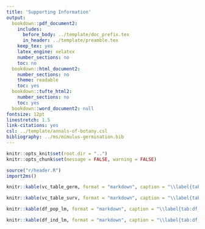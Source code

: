 ```yaml
---
title: 'Supporting Information'
output:
  bookdown::pdf_document2:
    includes:
      before_body: ../template/doc_prefix.tex
      in_header: ../template/preamble.tex
    keep_tex: yes
    latex_engine: xelatex
    number_sections: no
    toc: no
  bookdown::html_document2:
    number_sections: no
    theme: readable
    toc: yes
  bookdown::tufte_html2:
    number_sections: no
    toc: yes
  bookdown::word_document2: null
fontsize: 12pt
linestretch: 1.5
link-citations: yes
csl: ../template/annals-of-botany.csl
bibliography: ../ms/mimulus-germination.bib
---
```


```r

knitr::opts_knit$set(root.dir = "..")
knitr::opts_chunk$set(message = FALSE, warning = FALSE)

```

```r

source("r/header.R")
import2ms()

```

\renewcommand\thefigure{S\arabic{figure}}    
\renewcommand\thetable{S\arabic{table}}    
\setcounter{figure}{0}    
\setcounter{table}{0}    

\begin{figure}[ht]
  \includegraphics[width=\textwidth]{figures/pp_check_germ.pdf}
  \caption{(Caption next page.)}
  \label{fig:pp_check}
\end{figure}
\addtocounter{figure}{-1}
\begin{figure} [t!]
  \caption{(Previous page.) Posterior predictive check of germination rate from discretized log-normal model for the South cohort (left facets) and North cohort (right facets). Each histogram in gray bars is for one of five \textit{M. cardinalis} populations arranged from northern (top) to southern (bottom). The black points are median values from randomly simulated data sets drawn from each iteration of the posterior distributions. Lines indicate the 95\% confidence interval but are usually too narrow to be seen behind the point estimates. A close match between observations and posterior predictions indicate that the model adequately describes the distribution of the data.}
\end{figure}

\begin{figure}[ht]
  \includegraphics[width=\textwidth]{figures/climate.pdf}
  \caption{The average temperature during the 2015-16 experiment (lines) was warmer than the historical normal from 1961-1990 (points). The $y$-axis is the average temperature for a season in the southern (solid line) and northern (dashed line) garden. Points are the average seasonal temperature for the 1961-1990 normal for each population source location. Population color is arranged from orange to blue by latitude of origin from south to north. Season is along the $x$-axis. Autumn encompasses September-November; winter encompasses December-February; spring encompasses March-May. All down-scaled climate are from ClimateNA (see Materials and Methods).}
  \label{fig:fig:climate}
\end{figure}

\clearpage

```r
knitr::kable(vc_table_germ, format = "markdown", caption = "\\label{tab:vc_table_germ} We decomposed variance in germination rate among populations ($V_\\text{pop}$), additive genetic differences among individuals in the base population ($V_\\text{G}$), experimental blocks within the greenhouse (Block), and residual environmental variance ($V_\\text{E}$). The narrow-sense heritability $h^2$ is $V_\\text{G} / (V_\\text{G} + V_\\text{E})$. Point estimates and 95\\% confidence intervals (CI) are estimated from the median and quantiles of the posterior distribution.", label = NA)
```

\clearpage

\blandscape

```r
knitr::kable(vc_table_surv, format = "markdown", caption = "\\label{tab:vc_table_surv} We decomposed variance in winter survival ($\\text{logit}(p_\\text{surv})$) among populations ($V_\\text{pop}$), additive genetic differences among individuals in the base population ($V_\\text{G}$), experimental blocks in the field (Block), and residual environmental variance ($V_\\text{E}$) for the North and South garden separately. The narrow-sense heritability $h^2$ is $V_\\text{G} / (V_\\text{G} + V_\\text{E})$. Point estimates and 95\\% confidence intervals (CI) are estimated from the median and quantiles of the posterior distribution.", label = NA)
```

\elandscape

\clearpage

```r
knitr::kable(df_pop_lm, format = "markdown", caption = "\\label{tab:df_pop_lm} Between-population directional selection coefficient estimates and confidence intervals. In both North and South gardens, we estimated selection on increased germination rate (log-mean scale) caused by increased winter survival ($\\text{logit}(p_\\text{surv})$). The parameters are the linear regression slope and intercept. Point estimates and 95\\% confidence intervals (CI) are estimated from the median and quantiles of the posterior distribution.", label = NA)
```

```r
knitr::kable(df_ind_lm, format = "markdown", caption = "\\label{tab:df_ind_lm} Genotypic directional selection coefficient estimates and confidence intervals. In both North and South gardens, we estimated selection on increased germination rate (log-mean scale) caused by increased winter survival ($\\text{logit}(p_\\text{surv})$). The parameters are the linear regression slope and intercept. Point estimates and 95\\% confidence intervals (CI) are estimated from the median and quantiles of the posterior distribution.", label = NA)
```

\clearpage

